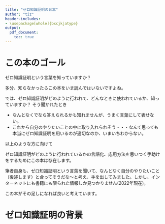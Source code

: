 ```yaml
---
title: "ゼロ知識証明のお本"
author:	"tiz"
header-includes:
- \usepackage[whole]{bxcjkjatype}
output:
  pdf_document:
    toc: true
---
```


# この本のゴール
ゼロ知識証明という言葉を知っていますか？

多分、知らなかったらこの本をいま読んではいないですよね。

では、ゼロ知識証明がどのように行われて、どんなときに使われているか、知っていますか？
そう聞かれたとき

* なんとなくでなら答えられるかも知れませんが、うまく言葉にして表せない。
* これから自分のやりたいことの中に取り入れられそう・・・なんて思っても本当にゼロ知識証明を用いるのが適切なのか、いまいちわからない。

以上のような方に向けて

ゼロ知識証明がどのように行われているかの言語化、応用方法を思いつく手助けをするためにこの本は存在します。

筆者自身も、ゼロ知識証明という言葉を聞いて、なんとなく自分のやりたいこと（後述します）と合ってそうだな〜と考え、手を出してみました。しかし、インターネットにも書籍にも限られた情報しか見つかりません(2022年現在)。

この本がその足しになれば良いと考えています。

# ゼロ知識証明の背景

